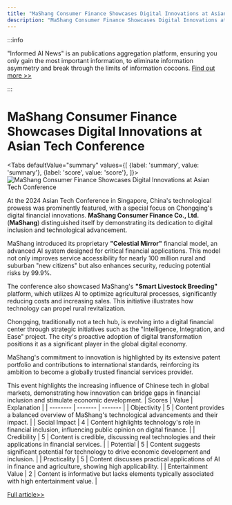 ```yaml
---
title: "MaShang Consumer Finance Showcases Digital Innovations at Asian Tech Conference"
description: "MaShang Consumer Finance Showcases Digital Innovations at Asian Tech Conference"
---
```



:::info

"Informed AI News" is an publications aggregation platform, ensuring you only gain the most important information, to eliminate information asymmetry and break through the limits of information cocoons.  [Find out more >>](/)

:::

# MaShang Consumer Finance Showcases Digital Innovations at Asian Tech Conference


<Tabs
	defaultValue="summary"
	values={[
	{label: 'summary', value: 'summary'},
	{label: 'score', value: 'score'},
]}>
<TabItem value="summary">
<img
  src="https://image.informedainews.com/2024/06/06/Ar-msk-1717676016-0.jpg"
  alt="MaShang Consumer Finance Showcases Digital Innovations at Asian Tech Conference"
/>



At the 2024 Asian Tech Conference in Singapore, China's technological prowess was prominently featured, with a special focus on Chongqing's digital financial innovations. **MaShang Consumer Finance Co., Ltd.** (**MaShang**) distinguished itself by demonstrating its dedication to digital inclusion and technological advancement.

MaShang introduced its proprietary **"Celestial Mirror"** financial model, an advanced AI system designed for critical financial applications. This model not only improves service accessibility for nearly 100 million rural and suburban "new citizens" but also enhances security, reducing potential risks by 99.9%.

The conference also showcased MaShang's **"Smart Livestock Breeding"** platform, which utilizes AI to optimize agricultural processes, significantly reducing costs and increasing sales. This initiative illustrates how technology can propel rural revitalization.

Chongqing, traditionally not a tech hub, is evolving into a digital financial center through strategic initiatives such as the "Intelligence, Integration, and Ease" project. The city's proactive adoption of digital transformation positions it as a significant player in the global digital economy.

MaShang's commitment to innovation is highlighted by its extensive patent portfolio and contributions to international standards, reinforcing its ambition to become a globally trusted financial services provider.

This event highlights the increasing influence of Chinese tech in global markets, demonstrating how innovation can bridge gaps in financial inclusion and stimulate economic development.
</TabItem>
<TabItem value="score">
	| Scores     | Value   | Explanation |
	| -------- | ------- | ------- |
	| Objectivity  | 5    | Content provides a balanced overview of MaShang's technological advancements and their impact.    |
	| Social Impact | 4     | Content highlights technology's role in financial inclusion, influencing public opinion on digital finance.    |
	| Credibility    | 5    | Content is credible, discussing real technologies and their applications in financial services.    |
	| Potential    | 5    | Content suggests significant potential for technology to drive economic development and inclusion.    |
	| Practicality    | 5    | Content discusses practical applications of AI in finance and agriculture, showing high applicability.    |
	| Entertainment Value    | 2    | Content is informative but lacks elements typically associated with high entertainment value.    |
</TabItem>
</Tabs>

[Full article>>](https://www.mittrchina.com/news/detail/13377)
